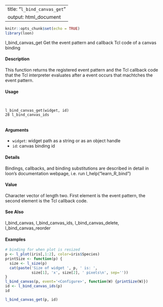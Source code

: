 
---
title: "``l_bind_canvas_get``"
output: html_document
---
  
```r
knitr::opts_chunk$set(echo = TRUE)
library(loon)
```


l_bind_canvas_get Get the event pattern and callback Tcl code of a canvas binding

#### Description 

This function returns the registered event pattern and the Tcl callback code that the Tcl interpreter
evaluates after a event occurs that machtches the event pattern.

#### Usage
<pre><code>

l_bind_canvas_get(widget, id)
28 l_bind_canvas_ids

</code></pre>
#### Arguments 

* ``widget``: widget path as a string or as an object handle
* ``id``: canvas binding id

#### Details 

Bindings, callbacks, and binding substitutions are described in detail in loon's documentation webpage,
i.e. run l_help("learn_R_bind")

#### Value
Character vector of length two. First element is the event pattern, the second element is the Tcl
callback code.

#### See Also
l_bind_canvas, l_bind_canvas_ids, l_bind_canvas_delete, l_bind_canvas_reorder

#### Examples 
```r
# binding for when plot is resized
p <- l_plot(iris[,1:2], color=iris$Species)
printSize <- function(p) {
  size <- l_size(p)
  cat(paste('Size of widget ', p, ' is: ',
            size[1], 'x', size[2], ' pixels\n', sep=''))
}
l_bind_canvas(p, event='<Configure>', function(W) {printSize(W)})
id <- l_bind_canvas_ids(p)
id

l_bind_canvas_get(p, id)
```

